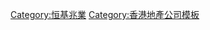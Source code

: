 {{Navbox
| title  =<!-- 合理使用文件：Henderson_Land_Development.svg --><!-- 合理使用文件：Henderson_Land_Development.svg -->[[恒基兆業地產]]
| name   = 恒基兆業地產
| image  =
| listclass = hlist
| group1 = '''人物'''
| list1  =
* [[李兆基家族]]
* [[李兆基]]
* [[冼為堅]]
* [[林高演]]
* [[李家傑]]
* [[李家誠]]
| group2 = '''公司'''
| list2  =
* [[恒基兆業發展]] （[[千色Citistore]]、[[UNY|APITA / UNY / 谷辰 / <s>PIAGO</s>]]）
* [[恒基中國集團]]
* [[裕民建築]]
* [[香港中華煤氣]]41.5%（[[港華燃氣]]、[[華衍水務]]、[[名氣通]]、[[易高環保投資有限公司]]、[[上海燃氣]]25%、[[深圳燃气]]25%）
* [[香港小輪]]33.3%（[[油蔴地小輪]]）
* [[美麗華酒店企業]]45.08%（[[景福集團]]）
* [[恒基數碼科技]]
* [[陽光房地產基金]]
* [[偉邦物業管理]]
* [[恒益物業管理有限公司]]
* [[冠威管理有限公司]]
* [[尊家管業有限公司]]
* [[宏力保安服務有限公司]]
* [[恒艾健康（香港）有限公司]]33%
* [[星際發展有限公司]]33.3%
| group3 = '''住宅'''
| list3  =
* [[雍翠豪園]] 
* [[喜利大廈 (元朗)]] 
* [[幸福樓 (屯門)]]
* [[彩華花園]] 
* [[利寶大廈]] 
* [[麗寶大廈]] 
* [[萬寶大廈]] 
* [[翠林花園]] 
* [[富興大廈]] 
* [[益發大廈]] 
* [[祥輝大廈]] 
* [[永富大廈]] 
* [[幸運大廈]] 
* [[福昇大廈]]
* [[天匯]]
* [[尚匯]] 
* [[粉嶺中心]] 
* [[匯賢居]] 
* [[聚賢居]]
* [[亮賢居]]
* [[星匯居]]
* [[嘉亨灣]] 
* [[新港豪庭]] 
* [[翔龍灣]] 
* [[百利達廣場]] 
* [[嘉輝花園]]
* [[得寶花園]] 
* [[沙田第一城]]（佔25%）
* [[沙田中心]] 
* [[河畔花園]] 
* [[沙田廣場]] 
* [[港灣豪庭]] 
* [[比華利山 (香港)|比華利山]] 
* [[半島豪庭]]
* [[比華利山別墅]] 
* [[豫豐花園]] 
* [[荃灣城市廣場]] 
* [[上水中心]] 
* [[華景山莊]] 
* [[叠茵庭]] 
* [[東堤灣畔]]（佔20%）
* [[海堤灣畔]]（佔20%）
* [[康景花園]] 
* [[新都城]] 
* [[富麗花園]] 
* [[灣景廣場]] 
* [[屯門時代廣場]] 
* [[將軍澳中心]] 
* [[御景峰]] 
* [[富來花園]] 
* [[花都廣場]] 
* [[大埔花園]] 
* [[寶湖花園]] 
* [[翠怡花園 (大埔)]]
* [[美豐花園]] 
* [[翠屏花園]]
* [[麗湖閣]] 
* [[高富樓]] 
* [[富業大廈]] 
* [[富佑大廈]] 
* [[永富大廈]] 
* [[牽晴間]] 
* [[海濤居]] 
* [[祥利大廈]]
* [[碧苑]]
* [[麗東海景豪園]] 
* [[合益廣場]] 
* [[翠疊軒]] 
* [[蝶翠峰]] 
* [[匯豪峰]] 
* [[富臨閣]] 
* [[富都大廈]] 
* [[富威花園]] 
* [[安康大廈]] 
* [[廣輝大廈]] 
* [[華都大廈]] 
* [[騏昌大廈]] 
* [[富裕大廈]] 
* [[英華閣]] 
* [[寶華軒]] 
* [[利來大廈]] 
* [[輝煌豪園]] 
* [[俊庭居]] 
* [[京士柏山 (住宅)|京士柏山]] 
* [[富多來新邨]] 
* [[匡湖居]]
* [[淺月灣]] 
* [[富麗花園]]
* [[彩暉花園]] 
* [[新寶城]]
* [[百匯軒]]
* [[豐裕軒]] 
* [[逸怡居]] 
* [[高雅軒]] 
* [[嘉賢居]] 
* [[翠匯軒]]
* [[德成軒]]
* [[曉譽]]
* [[尚賢居]]
* [[御皇臺]]
* [[俊暉華庭]]
* [[耀星華庭]]
* [[順興大廈]]
* [[順利大廈]]
* [[順景大廈]]
* [[德喜大廈]]
* [[祥發大廈]]
* [[曉尚]]
* [[迎海]]
* [[名家匯]]
* [[翠峰]]
* [[尚悅 (香港)|尚悅]]
* [[曉薈]]
* [[逸峯]]
* [[嘉苑]]
* [[蔚然]]（佔12.5%）
* [[柏架山 (住宅)|柏架山]]（佔10%）
* [[翠林 (粉嶺)|翠林]]
* [[曉珀]]
* [[曉珀·御]]
* [[凱譽]]
* [[維峯]]
* [[浚峯]]
* [[雋琚]]
* [[曉盈]]
* [[曉悦]]
* [[倚南]]
* [[金鳳閣]]
* [[鉑峯]]
* [[新港城]]
* [[柏匯]]
* [[利奧坊·曉岸]]
* [[傲形]]
* [[惠苑]]
* [[瑧璈]]
* [[富匯豪庭]]
* [[南昌一號]]
* [[海柏匯]]（佔33.41%）
* [[藝里坊‧1號]]
* [[加多利軒]]
* [[君豪峰]]
* [[利奧坊·凱岸]]
* [[高爾夫·御苑]]
* [[尚悅·方]]（佔79.03%）
* [[尚悅·嶺]]（佔79.03%）
* [[南津·迎岸]]
* [[翰林峰]]
* [[迎豐]]
* [[城中匯]]
* [[啟岸]]
* [[本木]]
* [[利奧坊·曦岸]]
* [[必嘉坊]]
| group4 = '''辦公室/工業'''
| list4  =
* [[環貿中心]]
* [[H Zentre]]
* [[友邦廣場]]
* [[宏利金融中心]]（佔88.5%）
* [[鴻圖道78號]]
* [[百本中心]]
* [[東貿廣場]]
* [[天文台道8號]]
* [[國際金融中心 (香港)|國際金融中心]]一期（佔40.77%）
* [[國際金融中心 (香港)|國際金融中心]]二期（33至52,55,56及77至88樓除外）（佔40.77%）
* [[陽光中心]]
* [[荃灣城市中心]]
* [[雲山大廈]]
* [[先施保險大廈]]
* [[富衛金融中心]]（前稱安泰金融中心）
* [[裕景中心]]
* [[百寶利商業中心]]
* [[威華商業中心]]
* [[美麗華大廈]]
* [[凱豪商業中心]]
* [[彌敦道579號]]
* [[諾士佛臺]]6號
* [[九龍行]]
* [[永樂街]]235商業中心
* [[寶恒商業中心]]	
* [[勤達中心]]
* [[文咸東街]]135商業中心
* [[恒港中心]]
* [[源盛工業大廈]]
* [[兆威工業中心]]
* [[榮吉工業大廈]]
* [[榮華工業大廈]]
* [[光華廣場]]
* [[匯達商業中心]]
* [[友邦九龍金融中心]]
* [[安蘭街18號]]
* [[荷李活中心]]（佔33.3%）
* [[環匯廣場]]（佔50%）
* [[東薈城]]（佔20%）
* [[創豪坊]]
* [[GLOBAL GATEWAY TOWER]]
* [[H QUEEN'S]]
* [[創匯國際中心]]
* [[港匯東]]
| group5 = '''商場'''
| list5  =
* [[新港城中心]]MOSTown
* [[新都城|新都城中心]]
* [[港灣豪庭|港灣豪庭廣場]]
* [[豫豐花園]]
* [[翔龍灣|翔龍灣廣場]]
* [[元朗千色匯]]
* [[屯門時代廣場]]
* [[上水中心]]
* [[沙田中心|沙田中心商場]]
* [[沙田廣場|沙田廣場購物中心]]
* [[百利達購物廣場]]
* [[佐敦商場]]
* [[華麗購物廣場]]
* [[國際金融中心商場]]（佔40.77%）
* [[新寶城商場]]
* [[榮輝商場]]
* [[翠屏購物商場]]
* [[合益廣場]]
* [[富達廣場]]
* [[灣景廣場]]購物中心
* [[粉嶺中心]]購物商場
* [[牽晴間]]購物廣場
* [[花都廣場]]商場
* [[匡湖購物中心]]
* [[合益商場]]
* [[創豪坊]]
* [[荃灣千色匯]]
* [[美麗華商場]]
* [[東薈城]]（佔20%）
* [[迎海|迎海薈]]
* [[逸峯|逸峯廣場]]
* [[利奧坊]]
* [[啟岸|啟岸巷子]]
| group6 = '''酒店'''
| list6  = 
* [[Mira Moon]]
* [[The Mira]]
* [[四季匯]]
| group7 = '''發展中'''
| list7  = 
* [[帝匯豪庭]]（佔25.07%）
* [[砵甸乍街45號]]（佔19.10%）
* [[尚悅·天城]]
* [[灣仔]][[莊士敦道]]206-212號商業項目
* [[沙田 (香港)|沙田]]市地段第574號地皮
* [[美利道停車場大廈|The Henderson]]
* [[維峯·浚匯]]
* [[油塘灣]]綜合發展項目（佔22.8%）
* [[啟德]]1L區3號地盤
* [[啟德]]4A區2號地盤（佔30%）
* [[啟德]]4B區1號地盤（佔30%）
* [[啟德]]4C區2號地盤（佔18%）
* [[THE HENLEY I]]
* [[啟德]]4B區3號地盤
* [[家壹]]
* [[瑧樺]]49%
* [[The Richmond]]
* [[帝御·金灣]]
* [[帝御·星濤]]
* [[帝御·嵐天]]
* [[逸南]]
* [[THE HOLBORN]]
* [[土瓜灣]][[庇利街]]項目（佔50%）
* [[CAINE HILL]]
* [[大埔]][[美新里]]3號
* [[映築]]
* [[利奧坊·壹隅]]
* [[THE HENLEY II]]
* [[映岸]]
* [[必嘉坊·㬢匯]]
| group8 = '''市區舊樓重建項目 –'''
| list8  =
* [[太平山 (香港)|山頂]][[盧吉道]]29A號
* [[上環]][[樓梯臺]]1-4號
* [[灣仔]][[活道]]13-17號
* [[香港仔]][[石排灣道]]83-95號
* [[香港仔]][[田灣街]]4-6號
* [[半山區|半山]][[西摩道]]4A-4P號
* [[半山區|半山]][[羅便臣道]]94-100號
* [[半山區|半山]][[羅便臣道]]88號
* [[半山區|半山]][[羅便臣道]]105號
* [[大角咀]][[嘉善街]]1號、[[大角咀道]]39-53號及[[博文街]]2號
* [[大角咀]][[大角咀道]]177-183號
* [[大角咀]][[大角咀道]]189-199號
* [[大角咀]][[萬安街]]16-30號
* [[長沙灣]][[永隆街]]11-19號
* [[深水埗]][[西洋菜北街]]456-466號及[[黃竹街]]50-56號
* [[石硤尾]][[巴域街]]1-27號及[[南昌街 (香港)|南昌街]]202-220號
* [[石硤尾]][[耀東街]]1-12號
* [[紅磡]][[黃埔街]]1-11C號、15-17A及19-21C號、[[必嘉街]]76-86號及[[機利士南路]]2-28號
* [[紅磡]][[黃埔街]]23-41號、[[寶其利街]]12A-12B、14-22A號
* [[紅磡]][[黃埔街]]2-16A、22-24號及[[必嘉街]]88-90A號
* [[紅磡]][[黃埔街]]26-40A號及必嘉街83-85號
* [[九龍城]][[福佬村道]]67-83號
* [[九龍城]][[南角道]]4-22號
* [[大坑新村街]]9-13號
* [[大坑新村街]]17-25號
* [[鰂魚涌]][[英皇道]]983-987A號及[[濱海街]]16-94號
* [[土瓜灣]][[土瓜灣道]]68A至76B號、[[下鄉道]]14-20號、[[落山道]]58至76號、[[麗華街]]1-7號及[[美華街]]1至9號及2至8號
| group9 = '''内地項目 –'''
| list9  =
* [[北京市]] [[朝陽區]][[北京環球金融中心]]（收租物業）
* [[北京市]]  [[順義區]][[祥雲賦]]（佔24.5%）
* [[上海市]] [[黃浦區]][[名人商業大廈]]（收租物業）
* [[上海市]] [[靜安區]][[六八八廣場]]（收租物業）
* [[上海市]][[靜安區]][[港匯中心]]二座（收租物業）
* [[上海市]][[靜安區]][[恒匯國際大廈]]（收租物業）
* [[上海市]][[靜安區]][[環智國際大廈]]（收租物業）
* [[上海市]][[靜安區]][[不夜城廣場]]（收租物業）
* [[上海市]][[徐匯濱江地區]][[星揚西岸中心]]（發展中）
* [[上海市]][[恒旭薈]]（發展中）
* [[上海市]][[南匯新城鎮]][[泊景雅園]]（佔16%）
* [[上海市]][[南匯新城鎮]][[馨香清楓苑]]（佔12.5%）
* [[廣州市]] [[荔灣區]][[恒寶廣場]]（收租物業）
* [[廣州市]] [[越秀區]][[星寰國際商業中心]]
* [[廣州市]] 建發九龍倉央璽（佔18%）
* [[廣州市]]潤悅花園（佔10%）
* [[長沙市]]恒基旭輝湖山賦（佔50%）
* [[成都市]] [[環貿廣場]]（佔30%）
* [[合肥市]]旭恒花園（佔30%）
* [[南京市]]玲瓏翠谷（佔100%）
* [[蘇州市]]水漾花城（佔100%）
* [[蘇州市]]寬閱雅苑（佔35.037%）
* [[西安市]]御錦城（佔50%）
* [[徐州市]]恒基 • 雍景新城（佔100%）
* [[宜興市]]恒基 • 譽瓏湖濱（佔100%）
}}<includeonly>[[Category:恒基兆業]]</includeonly><noinclude>

[[Category:香港地產公司模板]]
</noinclude>